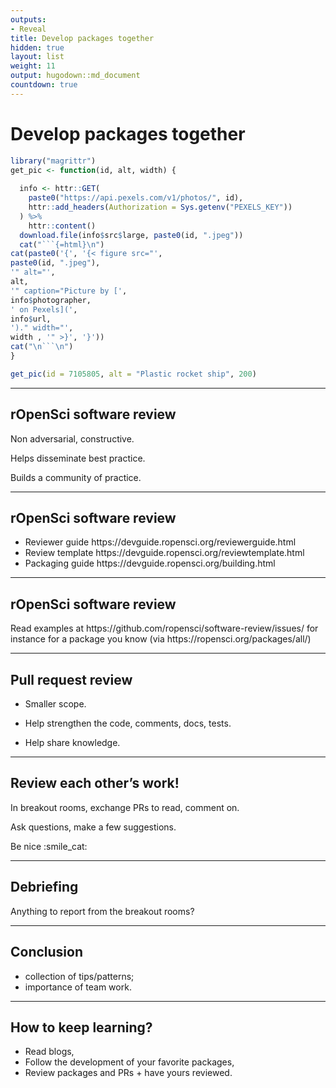 ```yaml
---
outputs:
- Reveal
title: Develop packages together
hidden: true
layout: list
weight: 11
output: hugodown::md_document
countdown: true
---
```


# Develop packages together

```r
library("magrittr")
get_pic <- function(id, alt, width) {
  
  info <- httr::GET(
    paste0("https://api.pexels.com/v1/photos/", id),
    httr::add_headers(Authorization = Sys.getenv("PEXELS_KEY"))
  ) %>%
    httr::content()
  download.file(info$src$large, paste0(id, ".jpeg"))
  cat("```{=html}\n")
cat(paste0('{', '{< figure src="',
paste0(id, ".jpeg"),
'" alt="',
alt,
'" caption="Picture by [',
info$photographer,
' on Pexels](',
info$url,
')." width="',
width , '" >}', '}'))
cat("\n```\n")
}
```

```r
get_pic(id = 7105805, alt = "Plastic rocket ship", 200)
```


---

## rOpenSci software review

Non adversarial, constructive.

Helps disseminate best practice.

Builds a community of practice.

---

## rOpenSci software review

- Reviewer guide https://devguide.ropensci.org/reviewerguide.html
- Review template https://devguide.ropensci.org/reviewtemplate.html
- Packaging guide https://devguide.ropensci.org/building.html

---

## rOpenSci software review

Read examples at https://github.com/ropensci/software-review/issues/ for instance for a package you know (via https://ropensci.org/packages/all/)

---

## Pull request review

- Smaller scope.

- Help strengthen the code, comments, docs, tests.

- Help share knowledge.

---

## Review each other's work!

In breakout rooms, exchange PRs to read, comment on. 

Ask questions, make a few suggestions.

Be nice :smile_cat:

---

## Debriefing

Anything to report from the breakout rooms?

---

## Conclusion

- collection of tips/patterns;
- importance of team work.

---

## How to keep learning?

- Read blogs,
- Follow the development of your favorite packages,
- Review packages and PRs + have yours reviewed.